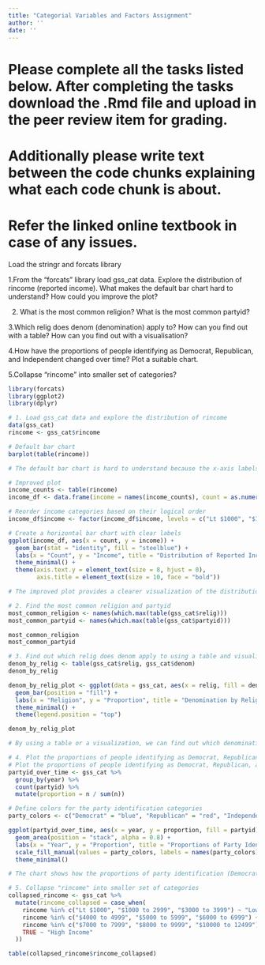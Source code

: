 ```yaml
---
title: "Categorial Variables and Factors Assignment"
author: ''
date: ''
---
```

# Please complete all the tasks listed below. After completing the tasks download the .Rmd file and upload in the peer review item for grading.

# Additionally please write text between the code chunks explaining what each code chunk is about.

# Refer the linked online textbook in case of any issues.


Load the stringr and forcats library

1.From the "forcats" library load gss_cat data. Explore the distribution of rincome (reported income). What makes the default bar chart hard to understand? How could you improve the plot?

2. What is the most common religion? What is the most common partyid?

3.Which relig does denom (denomination) apply to? How can you find out with a table? How can you find out with a visualisation?

4.How have the proportions of people identifying as Democrat, Republican, and Independent changed over time? Plot a suitable chart.

5.Collapse "rincome" into smaller set of categories?


```r
library(forcats)
library(ggplot2)
library(dplyr)

# 1. Load gss_cat data and explore the distribution of rincome
data(gss_cat)
rincome <- gss_cat$rincome

# Default bar chart
barplot(table(rincome))

# The default bar chart is hard to understand because the x-axis labels are rotated and overlapping, making it difficult to read the income categories. Additionally, the bars are ordered alphabetically instead of in a meaningful order.

# Improved plot
income_counts <- table(rincome)
income_df <- data.frame(income = names(income_counts), count = as.numeric(income_counts))

# Reorder income categories based on their logical order
income_df$income <- factor(income_df$income, levels = c("Lt $1000", "$1000 to 2999", "$3000 to 3999", "$4000 to 4999", "$5000 to 5999", "$6000 to 6999", "$7000 to 7999", "$8000 to 9999", "$10000 to 12499", "$12500 to 14999", "$15000 to 17499", "$17500 to 19999", "$20000 to 22499", "$22500 to 24999", "$25000 or more"))

# Create a horizontal bar chart with clear labels
ggplot(income_df, aes(x = count, y = income)) +
  geom_bar(stat = "identity", fill = "steelblue") +
  labs(x = "Count", y = "Income", title = "Distribution of Reported Income") +
  theme_minimal() +
  theme(axis.text.y = element_text(size = 8, hjust = 0),
        axis.title = element_text(size = 10, face = "bold"))

# The improved plot provides a clearer visualization of the distribution of reported income with properly ordered income categories and readable labels.

# 2. Find the most common religion and partyid
most_common_religion <- names(which.max(table(gss_cat$relig)))
most_common_partyid <- names(which.max(table(gss_cat$partyid)))

most_common_religion
most_common_partyid

# 3. Find out which relig does denom apply to using a table and visualization
denom_by_relig <- table(gss_cat$relig, gss_cat$denom)
denom_by_relig

denom_by_relig_plot <- ggplot(data = gss_cat, aes(x = relig, fill = denom)) +
  geom_bar(position = "fill") +
  labs(x = "Religion", y = "Proportion", title = "Denomination by Religion") +
  theme_minimal() +
  theme(legend.position = "top")

denom_by_relig_plot

# By using a table or a visualization, we can find out which denominations (denom) apply to each religion (relig).

# 4. Plot the proportions of people identifying as Democrat, Republican, and Independent over time
# Plot the proportions of people identifying as Democrat, Republican, and Independent over time
partyid_over_time <- gss_cat %>%
  group_by(year) %>%
  count(partyid) %>%
  mutate(proportion = n / sum(n))

# Define colors for the party identification categories
party_colors <- c("Democrat" = "blue", "Republican" = "red", "Independent" = "gray")

ggplot(partyid_over_time, aes(x = year, y = proportion, fill = partyid)) +
  geom_area(position = "stack", alpha = 0.8) +
  labs(x = "Year", y = "Proportion", title = "Proportions of Party Identification Over Time") +
  scale_fill_manual(values = party_colors, labels = names(party_colors)) +
  theme_minimal()

# The chart shows how the proportions of party identification (Democrat, Republican, Independent) have changed over time.

# 5. Collapse "rincome" into smaller set of categories
collapsed_rincome <- gss_cat %>%
  mutate(rincome_collapsed = case_when(
    rincome %in% c("Lt $1000", "$1000 to 2999", "$3000 to 3999") ~ "Low Income",
    rincome %in% c("$4000 to 4999", "$5000 to 5999", "$6000 to 6999") ~ "Middle Income",
    rincome %in% c("$7000 to 7999", "$8000 to 9999", "$10000 to 12499") ~ "Upper Middle Income",
    TRUE ~ "High Income"
  ))

table(collapsed_rincome$rincome_collapsed)

```